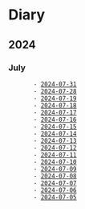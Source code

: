 = Diary =
== 2024 ==

=== July ===
        - [[2024-07-31]]
        - [[2024-07-28]]
        - [[2024-07-19]]
        - [[2024-07-18]]
        - [[2024-07-17]]
        - [[2024-07-16]]
        - [[2024-07-15]]
        - [[2024-07-14]]
        - [[2024-07-13]]
        - [[2024-07-12]]
        - [[2024-07-11]]
        - [[2024-07-10]]
        - [[2024-07-09]]
        - [[2024-07-08]]
        - [[2024-07-07]]
        - [[2024-07-06]]
        - [[2024-07-05]]

